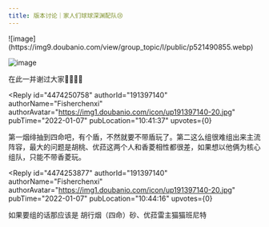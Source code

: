 ```yaml
---
title: 版本讨论｜家人们球球深渊配队😢
---
```



<Forum groupName="原神" groupUrl="https://www.douban.com/group/genshin/" archivedAt="2025-05-16T16:52:26.760Z">
  <Post
    id="257385772"
    title="版本讨论｜家人们球球深渊配队😢"
    url="https://www.douban.com/group/topic/257385772/?_spm_id=MjA4MjI2ODQw"
    pubTime="2022-01-07"
    highlightUserId="191397140"
  >
![image](https://img9.doubanio.com/view/group_topic/l/public/p521490855.webp)

![image](https://img3.doubanio.com/view/group_topic/l/public/p521490852.webp)

在此一并谢过大家🙏🙏🙏🙏

<Reply
  id="4474250758"
  authorId="191397140"
  authorName="Fisherchenxi"
  authorAvatar="https://img1.doubanio.com/icon/up191397140-20.jpg"
  pubTime="2022-01-07"
  pubLocation="10:41:37"
  upvotes={0}
>
第一烟绯抽到四命吧，有个盾，不然就要不带盾玩了。第二这么组很难组出来主流阵容，最大的问题是胡桃、优菈这两个人和香菱相性都很差，如果想以他俩为核心组队，只能不带香菱玩。
</Reply>

<Reply
  id="4474253877"
  authorId="191397140"
  authorName="Fisherchenxi"
  authorAvatar="https://img1.doubanio.com/icon/up191397140-20.jpg"
  pubTime="2022-01-07"
  pubLocation="10:44:16"
  upvotes={0}
>
如果要组的话那应该是 胡行烟（四命）砂、优菈雷主猫猫班尼特
</Reply>
  </Post>
</Forum>
